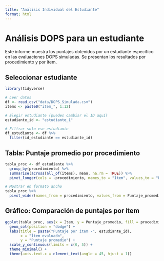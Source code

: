 ```yaml
---
title: "Análisis Individual del Estudiante"
format: html
---
```


# Análisis DOPS para un estudiante

Este informe muestra los puntajes obtenidos por un estudiante específico en las evaluaciones DOPS simuladas. Se presentan los resultados por procedimiento y por ítem.

## Seleccionar estudiante

```r
library(tidyverse)

# Leer datos
df <- read_csv("data/DOPS_Simulada.csv")
items <- paste0("item_", 1:12)

# Elegir estudiante (puedes cambiar el ID aquí)
estudiante_id <- "estudiante_1"

# Filtrar solo ese estudiante
df_estudiante <- df %>%
  filter(id_estudiante == estudiante_id)
```

## Tabla: Puntaje promedio por procedimiento

```r
tabla_proc <- df_estudiante %>%
  group_by(procedimiento) %>%
  summarise(across(all_of(items), mean, na.rm = TRUE)) %>%
  pivot_longer(cols = -procedimiento, names_to = "Ítem", values_to = "Puntaje_promedio")

# Mostrar en formato ancho
tabla_proc %>%
  pivot_wider(names_from = procedimiento, values_from = Puntaje_promedio)
```

## Gráfico: Comparación de puntajes por ítem

```r
ggplot(tabla_proc, aes(x = Ítem, y = Puntaje_promedio, fill = procedimiento)) +
  geom_col(position = "dodge") +
  labs(title = paste("Puntaje por ítem -", estudiante_id),
       x = "Ítem evaluado",
       y = "Puntaje promedio") +
  scale_y_continuous(limits = c(0, 5)) +
  theme_minimal() +
  theme(axis.text.x = element_text(angle = 45, hjust = 1))
```

